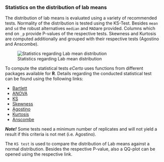 ### Statistics on the distribution of lab means

The distribution of lab means is evaluated using a variety of recommended tests. 
Normality of the distribution is tested using the KS-Test. 
Besides `mean` and `sd` the robust alternatives `median` and `MAD`are provided. 
Columns which end on `_p` provide P-values of the respective tests. 
Skewness and Kurtosis are computed additionally and grouped with their respective tests (Agostino and Anscombe).

![Statistics regarding Lab mean distribution](fig/C_Modul_Tab2.png)

To compute the statistical tests *eCerto* uses functions from different packages available for **R**.
Details regarding the conducted statistical test can be found using the following links:

* <a href="https://rdrr.io/cran/stats/man/bartlett.test.html" target="_blank" rel="noopener noreferrer">Bartlett</a>
* <a href="https://rdrr.io/cran/stats/man/anova.html" target="_blank" rel="noopener noreferrer">ANOVA</a>
* <a href="https://rdrr.io/cran/dgof/man/ks.test.html" target="_blank" rel="noopener noreferrer">KS</a>
* <a href="https://rdrr.io/cran/moments/man/skewness.html" target="_blank" rel="noopener noreferrer">Skewness</a>
* <a href="https://rdrr.io/cran/moments/man/agostino.test.html" target="_blank" rel="noopener noreferrer">Agostino</a>
* <a href="https://rdrr.io/cran/moments/man/kurtosis.html" target="_blank" rel="noopener noreferrer">Kurtosis</a>
* <a href="https://rdrr.io/cran/moments/man/anscombe.test.html" target="_blank" rel="noopener noreferrer">Anscombe</a>

***Note!*** Some tests need a minimum number of replicates and will not yield a result if this criteria is not met (i.e. Agostino).

The `KS test` is used to compare the distribution of Lab means against a normal distribution.
Besides the respective P-value, also a QQ-plot can be opened using the respective link.